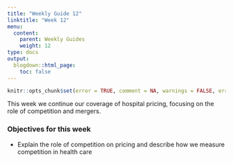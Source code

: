 ```yaml
---
title: "Weekly Guide 12"
linktitle: "Week 12"
menu:
  content:
    parent: Weekly Guides
    weight: 12
type: docs
output:
  blogdown::html_page:
    toc: false
---
```


```r
knitr::opts_chunk$set(error = TRUE, comment = NA, warnings = FALSE, errors = FALSE, messages = FALSE, tidy = FALSE, echo = FALSE)
```

This week we continue our coverage of hospital pricing, focusing on the role of competition and mergers.

### Objectives for this week

- Explain the role of competition on pricing and describe how we measure competition in health care



